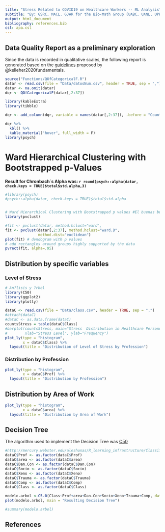 ```yaml
---
title: "Stress Related to COVID19 on Healthcare Workers -- ML Analysis"
subtitle: "By: GSRC, MACL, GJAR for the Bio-Math Group (UABC, UANL, UPP)"
output: html_document
bibliography: references.bib
csl: apa.csl
---
```


## Data Quality Report as a preliminary exploration

Since the data is recorded in qualitative scales, the following report is generated based on the [guidelines](https://drive.google.com/file/d/0B0fVQlRpn_q6WE10Q3otZXAyUk0/view?usp=sharing) proposed by @kelleher2020fundamentals.
```r
source("Functions/QOfCategoricalF.R")
datar <- read.csv(file = "Data/datosNum.csv", header = TRUE, sep = ",")
datar <- na.omit(datar)
dqr <- QOfCategoricalF(datar[,2:37])
```

```r
library(kableExtra)
library(tibble)

dqr <- add_column(dqr, variable = names(datar[,2:37]), .before = "Count")

dqr %>%
  kbl() %>%
  kable_material("hover", full_width = F)
library(psych)
```

# Ward Hierarchical Clustering with Bootstrapped p-Values


**Result for Chronbach´s Alpha was: `r round(psych::alpha(datar, check.keys = TRUE)$total$std.alpha,3)`**
```r
#library(psych)
#psych::alpha(datar, check.keys = TRUE)$total$std.alpha


# Ward Hierarchical Clustering with Bootstrapped p values #El buenas buenas!!!!!
library(pvclust)

#fit <- pvclust(datar, method.hclust="ward",
fit <- pvclust(datar[,2:37], method.hclust="ward.D",
               method.dist="euclidean")
plot(fit) # dendogram with p values
# add rectangles around groups highly supported by the data
pvrect(fit, alpha=.95)
```


## Distribution by specific variables

### Level of Stress
```r
# An?lisis y ?rbol
library(C50)
library(ggplot2)
library(plotly)

dataC <- read.csv(file = "Data/class.csv", header = TRUE, sep = ",")
#attach(dataC)
#dataC <- as.data.frame(dataC)
countsStress = table(dataC$Class)
#barplot(countsStress, main="Stress  Distribution in Healthcare Personnel",
#        xlab="Stress Level", ylab="Frequency") 
plot_ly(type = "histogram",
        x = dataC$Class) %>%
  layout(title = "Distribution of Level of Stress by Profession")
```

### Distribution by Profession
```r
plot_ly(type = "histogram",
        x = dataC$Prof) %>%
  layout(title = "Distribution by Profession")

```

## Distribution by Area of Work
```r
plot_ly(type = "histogram",
        x = dataC$area) %>%
  layout(title = "Distribution by Area of Work")
```


## Decision Tree

The algorithm used to implement the Decision Tree was [C50](http://www.socr.umich.edu/people/dinov/courses/DSPA_notes/08_DecisionTreeClass.html)
```r
#http://mercury.webster.edu/aleshunas/R_learning_infrastructure/Classification%20of%20data%20using%20decision%20tree%20and%20regression%20tree%20methods.html
dataC$Prof <- as.factor(dataC$Prof)
dataC$area <- as.factor(dataC$area)
dataC$Dan.Con <- as.factor(dataC$Dan.Con)
dataC$Socio <- as.factor(dataC$Socio)
dataC$Xeno <- as.factor(dataC$Xeno)
dataC$Trauma <- as.factor(dataC$Trauma)
dataC$Comp <- as.factor(dataC$Comp)
dataC$Class <- as.factor(dataC$Class)

modelo.arbol <-C5.0(Class~Prof+area+Dan.Con+Socio+Xeno+Trauma+Comp, data=dataC)
plot(modelo.arbol, main = "Resulting Decision Tree") 

#summary(modelo.arbol)
```





## References